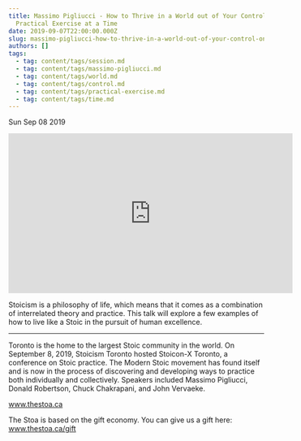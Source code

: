 ```yaml
---
title: Massimo Pigliucci - How to Thrive in a World out of Your Control, One
  Practical Exercise at a Time
date: 2019-09-07T22:00:00.000Z
slug: massimo-pigliucci-how-to-thrive-in-a-world-out-of-your-control-one-practical-exercise-at-a-time
authors: []
tags:
  - tag: content/tags/session.md
  - tag: content/tags/massimo-pigliucci.md
  - tag: content/tags/world.md
  - tag: content/tags/control.md
  - tag: content/tags/practical-exercise.md
  - tag: content/tags/time.md
---
```






Sun Sep 08 2019

<iframe width="560" height="315" src="https://www.youtube.com/embed/6KMHxnx01R0" title="Massimo Pigliucci - How to Thrive in a World out of Your Control, One Practical Exercise at a Time" frameborder="0" allow="accelerometer; autoplay; clipboard-write; encrypted-media; gyroscope; picture-in-picture" allowfullscreen ></iframe>

Stoicism is a philosophy of life, which means that it comes as a combination of interrelated theory and practice. This talk will explore a few examples of how to live like a Stoic in the pursuit of human excellence.

***

Toronto is the home to the largest Stoic community in the world. On September 8, 2019, Stoicism Toronto hosted Stoicon-X Toronto, a conference on Stoic practice. The Modern Stoic movement has found itself and is now in the process of discovering and developing ways to practice both individually and collectively. Speakers included Massimo Pigliucci, Donald Robertson, Chuck Chakrapani, and John Vervaeke.

www.thestoa.ca

The Stoa is based on the gift economy. You can give us a gift here: www.thestoa.ca/gift


